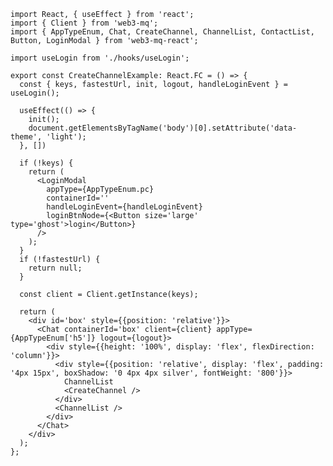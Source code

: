 ```tsx 
import React, { useEffect } from 'react';
import { Client } from 'web3-mq';
import { AppTypeEnum, Chat, CreateChannel, ChannelList, ContactList, Button, LoginModal } from 'web3-mq-react';

import useLogin from './hooks/useLogin';

export const CreateChannelExample: React.FC = () => {
  const { keys, fastestUrl, init, logout, handleLoginEvent } = useLogin();
  
  useEffect(() => {
    init();
    document.getElementsByTagName('body')[0].setAttribute('data-theme', 'light');
  }, [])

  if (!keys) {
    return (
      <LoginModal 
        appType={AppTypeEnum.pc}
        containerId=''
        handleLoginEvent={handleLoginEvent}
        loginBtnNode={<Button size='large' type='ghost'>login</Button>}
      />
    );
  }
  if (!fastestUrl) {
    return null;
  }

  const client = Client.getInstance(keys);

  return (
    <div id='box' style={{position: 'relative'}}>
      <Chat containerId='box' client={client} appType={AppTypeEnum['h5']} logout={logout}>
        <div style={{height: '100%', display: 'flex', flexDirection: 'column'}}>
          <div style={{position: 'relative', display: 'flex', padding: '4px 15px', boxShadow: '0 4px 4px silver', fontWeight: '800'}}>
            ChannelList
            <CreateChannel />
          </div> 
          <ChannelList />
        </div>
      </Chat>
    </div>
  );
};
```